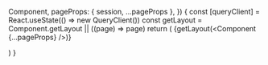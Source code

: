 
  Component,
  pageProps: { session, ...pageProps },
}) {
  const [queryClient] = React.useState(() => new QueryClient())
  const getLayout = Component.getLayout || ((page) => page)
  return (
    <QueryClientProvider client={queryClient}>
      <SessionProvider session={session}>
        <Toaster position="top-center" richColors />
        {getLayout(<Component {...pageProps} />)}
      </SessionProvider>
      <ReactQueryDevtools initialIsOpen={false} />
    </QueryClientProvider>

) }

